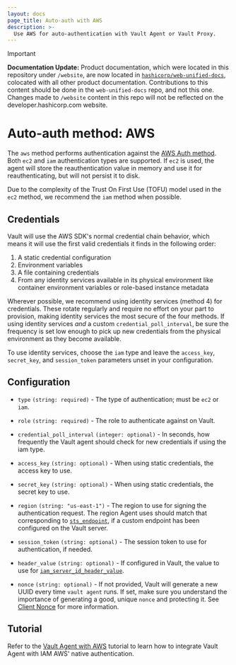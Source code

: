 ```yaml
---
layout: docs
page_title: Auto-auth with AWS
description: >-
  Use AWS for auto-authentication with Vault Agent or Vault Proxy.
---
```


> [!IMPORTANT]  
> **Documentation Update:** Product documentation, which were located in this repository under `/website`, are now located in [`hashicorp/web-unified-docs`](https://github.com/hashicorp/web-unified-docs), colocated with all other product documentation. Contributions to this content should be done in the `web-unified-docs` repo, and not this one. Changes made to `/website` content in this repo will not be reflected on the developer.hashicorp.com website.

# Auto-auth method: AWS

The `aws` method performs authentication against the [AWS Auth
method](/vault/docs/auth/aws). Both `ec2` and `iam`
authentication types are supported. If `ec2` is used, the agent will store the
reauthentication value in memory and use it for reauthenticating, but will not
persist it to disk.

Due to the complexity of the Trust On First Use (TOFU) model used in the `ec2`
method, we recommend the `iam` method when possible.

## Credentials

Vault will use the AWS SDK's normal credential chain behavior, which means it
will use the first valid credentials it finds in the following order:

1. A static credential configuration
2. Environment variables
3. A file containing credentials
4. From any identity services available in its physical environment like container environment variables or role-based instance metadata

Wherever possible, we recommend using identity services (method 4) for credentials.
These rotate regularly and require no effort on your part to provision, making
identity services the most secure of the four methods. If using identity services _and_ a custom
`credential_poll_interval`, be sure the frequency is set low enough to pick up new credentials
from the physical environment as they become available.

To use identity services, choose the `iam` type and leave the `access_key`, `secret_key`, and `session_token`
parameters unset in your configuration.

## Configuration

- `type` `(string: required)` - The type of authentication; must be `ec2` or `iam`.

- `role` `(string: required)` - The role to authenticate against on Vault.

- `credential_poll_interval` `(integer: optional)` - In seconds, how frequently the Vault agent should check for new credentials if using the iam type.

- `access_key` `(string: optional)` - When using static credentials, the access key to use.

- `secret_key` `(string: optional)` - When using static credentials, the secret key to use.

- `region` `(string: "us-east-1")` - The region to use for signing the authentication request. The
  region Agent uses should match that corresponding to
  [`sts_endpoint`](/vault/api-docs/auth/aws#sts_endpoint),
  if a custom endpoint has been configured on the Vault server.

- `session_token` `(string: optional)` - The session token to use for authentication, if needed.

- `header_value` `(string: optional)` - If configured in Vault, the value to use for
  [`iam_server_id_header_value`](/vault/api-docs/auth/aws#iam_server_id_header_value).

- `nonce` `(string: optional)` - If not provided, Vault will generate a new UUID every time `vault agent` runs.
  If set, make sure you understand the importance of generating a good, unique `nonce` and protecting it.
  See [Client Nonce](/vault/docs/auth/aws#client-nonce) for more information.

## Tutorial

Refer to the [Vault Agent with
AWS](/vault/tutorials/vault-agent/agent-aws) tutorial to learn how to integrate Vault Agent with IAM AWS' native authentication.
